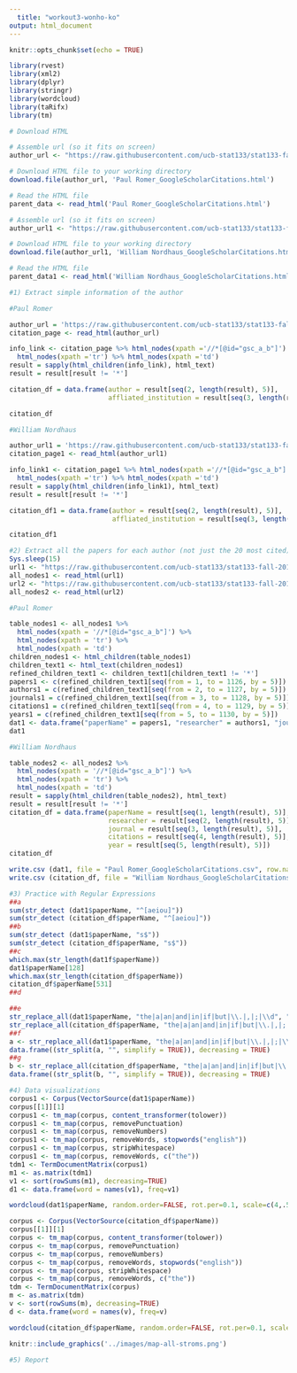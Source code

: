 ---
  title: "workout3-wonho-ko"
output: html_document
---

```{r setup, include=FALSE}
knitr::opts_chunk$set(echo = TRUE)
```

```{r}
library(rvest)
library(xml2)
library(dplyr)
library(stringr)
library(wordcloud)
library(taRifx)
library(tm)
```

```{r}
# Download HTML

# Assemble url (so it fits on screen)
author_url <- "https://raw.githubusercontent.com/ucb-stat133/stat133-fall-2019/master/data/scholar/paul_romer_GoogleScholarCitations.html"

# Download HTML file to your working directory
download.file(author_url, 'Paul Romer_GoogleScholarCitations.html')

# Read the HTML file
parent_data <- read_html('Paul Romer_GoogleScholarCitations.html')

# Assemble url (so it fits on screen)
author_url1 <- "https://raw.githubusercontent.com/ucb-stat133/stat133-fall-2019/master/data/scholar/william_nordhaus_GoogleScholarCitations.html"

# Download HTML file to your working directory
download.file(author_url1, 'William Nordhaus_GoogleScholarCitations.html')

# Read the HTML file
parent_data1 <- read_html('William Nordhaus_GoogleScholarCitations.html')
```

```{r}
#1) Extract simple information of the author

#Paul Romer

author_url = 'https://raw.githubusercontent.com/ucb-stat133/stat133-fall-2019/master/data/scholar/paul_romer_GoogleScholarCitations.html'
citation_page <- read_html(author_url)

info_link <- citation_page %>% html_nodes(xpath ='//*[@id="gsc_a_b"]') %>% 
  html_nodes(xpath ='tr') %>% html_nodes(xpath ='td') 
result = sapply(html_children(info_link), html_text)
result = result[result != '*']

citation_df = data.frame(author = result[seq(2, length(result), 5)],
                         affliated_institution = result[seq(3, length(result), 5)])

citation_df

#William Nordhaus

author_url1 = 'https://raw.githubusercontent.com/ucb-stat133/stat133-fall-2019/master/data/scholar/william_nordhaus_GoogleScholarCitations.html'
citation_page1 <- read_html(author_url1)

info_link1 <- citation_page1 %>% html_nodes(xpath ='//*[@id="gsc_a_b"]') %>% 
  html_nodes(xpath ='tr') %>% html_nodes(xpath ='td') 
result = sapply(html_children(info_link1), html_text)
result = result[result != '*']

citation_df1 = data.frame(author = result[seq(2, length(result), 5)],
                          affliated_institution = result[seq(3, length(result), 5)])

citation_df1
```

```{r}
#2) Extract all the papers for each author (not just the 20 most cited)
Sys.sleep(15)
url1 <- "https://raw.githubusercontent.com/ucb-stat133/stat133-fall-2019/master/data/scholar/paul_romer_GoogleScholarCitations.html"
all_nodes1 <- read_html(url1)
url2 <- "https://raw.githubusercontent.com/ucb-stat133/stat133-fall-2019/master/data/scholar/william_nordhaus_GoogleScholarCitations.html"
all_nodes2 <- read_html(url2)
```

```{r}
#Paul Romer

table_nodes1 <- all_nodes1 %>%
  html_nodes(xpath = '//*[@id="gsc_a_b"]') %>%
  html_nodes(xpath = 'tr') %>%
  html_nodes(xpath = 'td')
children_nodes1 <- html_children(table_nodes1)
children_text1 <- html_text(children_nodes1)
refined_children_text1 <- children_text1[children_text1 != '*']
papers1 <- c(refined_children_text1[seq(from = 1, to = 1126, by = 5)])
authors1 = c(refined_children_text1[seq(from = 2, to = 1127, by = 5)])
journals1 = c(refined_children_text1[seq(from = 3, to = 1128, by = 5)])
citations1 = c(refined_children_text1[seq(from = 4, to = 1129, by = 5)])
years1 = c(refined_children_text1[seq(from = 5, to = 1130, by = 5)])
dat1 <- data.frame("paperName" = papers1, "researcher" = authors1, "journal" = journals1, "citations" = citations1, "year" = years1,stringsAsFactors = FALSE)
dat1
```

```{r}
#William Nordhaus

table_nodes2 <- all_nodes2 %>%
  html_nodes(xpath = '//*[@id="gsc_a_b"]') %>%
  html_nodes(xpath = 'tr') %>%
  html_nodes(xpath = 'td')
result = sapply(html_children(table_nodes2), html_text)
result = result[result != '*']
citation_df = data.frame(paperName = result[seq(1, length(result), 5)],
                         researcher = result[seq(2, length(result), 5)],
                         journal = result[seq(3, length(result), 5)],
                         citations = result[seq(4, length(result), 5)],
                         year = result[seq(5, length(result), 5)])
citation_df
```

```{r}
write.csv (dat1, file = "Paul Romer_GoogleScholarCitations.csv", row.names = FALSE)
write.csv (citation_df, file = "William Nordhaus_GoogleScholarCitations.csv", row.names = FALSE)
```

```{r}
#3) Practice with Regular Expressions
##a
sum(str_detect (dat1$paperName, "^[aeiou]"))
sum(str_detect (citation_df$paperName, "^[aeiou]"))
##b
sum(str_detect (dat1$paperName, "s$"))
sum(str_detect (citation_df$paperName, "s$"))
##c
which.max(str_length(dat1f$paperName))
dat1$paperName[128]
which.max(str_length(citation_df$paperName))
citation_df$paperName[531]
##d

##e
str_replace_all(dat1$paperName, "the|a|an|and|in|if|but|\\.|,|;|\\d", "")
str_replace_all(citation_df$paperName, "the|a|an|and|in|if|but|\\.|,|;|\\d", "")
##f
a <- str_replace_all(dat1$paperName, "the|a|an|and|in|if|but|\\.|,|;|\\d", "")
data.frame((str_split(a, "", simplify = TRUE)), decreasing = TRUE)
##g
b <- str_replace_all(citation_df$paperName, "the|a|an|and|in|if|but|\\.|,|;|\\d", "")
data.frame((str_split(b, "", simplify = TRUE)), decreasing = TRUE)
```

```{r}
#4) Data visualizations
corpus1 <- Corpus(VectorSource(dat1$paperName))
corpus[[1]][1]
corpus1 <- tm_map(corpus, content_transformer(tolower))
corpus1 <- tm_map(corpus, removePunctuation) 
corpus1 <- tm_map(corpus, removeNumbers) 
corpus1 <- tm_map(corpus, removeWords, stopwords("english"))
corpus1 <- tm_map(corpus, stripWhitespace) 
corpus1 <- tm_map(corpus, removeWords, c("the"))
tdm1 <- TermDocumentMatrix(corpus1)
m1 <- as.matrix(tdm1)
v1 <- sort(rowSums(m1), decreasing=TRUE)
d1 <- data.frame(word = names(v1), freq=v1)

wordcloud(dat1$paperName, random.order=FALSE, rot.per=0.1, scale=c(4,.5), max.words=101, colors = brewer.pal(8, "Dark2"))

corpus <- Corpus(VectorSource(citation_df$paperName))
corpus[[1]][1]
corpus <- tm_map(corpus, content_transformer(tolower))
corpus <- tm_map(corpus, removePunctuation) 
corpus <- tm_map(corpus, removeNumbers) 
corpus <- tm_map(corpus, removeWords, stopwords("english"))
corpus <- tm_map(corpus, stripWhitespace) 
corpus <- tm_map(corpus, removeWords, c("the"))
tdm <- TermDocumentMatrix(corpus)
m <- as.matrix(tdm)
v <- sort(rowSums(m), decreasing=TRUE)
d <- data.frame(word = names(v), freq=v)

wordcloud(citation_df$paperName, random.order=FALSE, rot.per=0.1, scale=c(4,.5), max.words=101, colors = brewer.pal(8, "Dark2"))
```

```{r echo = FALSE, fig.align='center'}
knitr::include_graphics('../images/map-all-stroms.png')
```

```{r}
#5) Report

```








